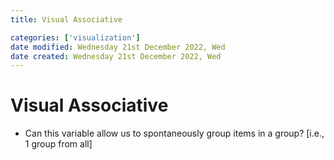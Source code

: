 ```yaml
---
title: Visual Associative

categories: ['visualization']
date modified: Wednesday 21st December 2022, Wed
date created: Wednesday 21st December 2022, Wed
---
```


# Visual Associative


- Can this variable allow us to spontaneously group items in a group? [i.e., 1 group from all]



